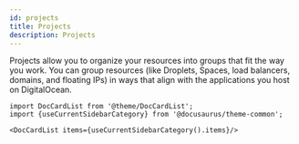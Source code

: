 ```yaml
---
id: projects
title: Projects
description: Projects
---
```




Projects allow you to organize your resources into groups that fit the way you work. You can group resources (like Droplets, Spaces, load balancers, domains, and floating IPs) in ways that align with the applications you host on DigitalOcean.



```mdx-code-block
import DocCardList from '@theme/DocCardList';
import {useCurrentSidebarCategory} from '@docusaurus/theme-common';

<DocCardList items={useCurrentSidebarCategory().items}/>
```
      